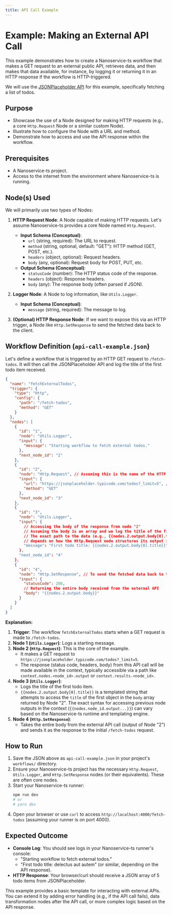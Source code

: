 ```yaml
---
title: API Call Example
---
```


# Example: Making an External API Call

This example demonstrates how to create a Nanoservice-ts workflow that makes a GET request to an external public API, retrieves data, and then makes that data available, for instance, by logging it or returning it in an HTTP response if the workflow is HTTP-triggered.

We will use the [JSONPlaceholder API](https://jsonplaceholder.typicode.com/) for this example, specifically fetching a list of todos.

## Purpose

*   Showcase the use of a Node designed for making HTTP requests (e.g., a core `Http.Request` Node or a similar custom Node).
*   Illustrate how to configure the Node with a URL and method.
*   Demonstrate how to access and use the API response within the workflow.

## Prerequisites

*   A Nanoservice-ts project.
*   Access to the internet from the environment where Nanoservice-ts is running.

## Node(s) Used

We will primarily use two types of Nodes:

1.  **HTTP Request Node**: A Node capable of making HTTP requests. Let's assume Nanoservice-ts provides a core Node named `Http.Request`.
    *   **Input Schema (Conceptual)**:
        *   `url` (string, required): The URL to request.
        *   `method` (string, optional, default: "GET"): HTTP method (GET, POST, etc.).
        *   `headers` (object, optional): Request headers.
        *   `body` (any, optional): Request body for POST, PUT, etc.
    *   **Output Schema (Conceptual)**:
        *   `statusCode` (number): The HTTP status code of the response.
        *   `headers` (object): Response headers.
        *   `body` (any): The response body (often parsed if JSON).

2.  **Logger Node**: A Node to log information, like `Utils.Logger`.
    *   **Input Schema (Conceptual)**:
        *   `message` (string, required): The message to log.

3.  **(Optional) HTTP Response Node**: If we want to expose this via an HTTP trigger, a Node like `Http.SetResponse` to send the fetched data back to the client.

## Workflow Definition (`api-call-example.json`)

Let's define a workflow that is triggered by an HTTP GET request to `/fetch-todos`. It will then call the JSONPlaceholder API and log the title of the first todo item received.

```json
{
  "name": "fetchExternalTodos",
  "trigger": {
    "type": "Http",
    "config": {
      "path": "/fetch-todos",
      "method": "GET"
    }
  },
  "nodes": [
    {
      "id": "1",
      "node": "Utils.Logger",
      "input": {
        "message": "Starting workflow to fetch external todos."
      },
      "next_node_id": "2"
    },
    {
      "id": "2",
      "node": "Http.Request", // Assuming this is the name of the HTTP client node
      "input": {
        "url": "https://jsonplaceholder.typicode.com/todos?_limit=5", // Fetching 5 todos
        "method": "GET"
      },
      "next_node_id": "3"
    },
    {
      "id": "3",
      "node": "Utils.Logger",
      "input": {
        // Accessing the body of the response from node "2"
        // Assuming the body is an array and we log the title of the first item.
        // The exact path to the data (e.g., {{nodes.2.output.body[0].title}}) 
        // depends on how the Http.Request node structures its output in the context.
        "message": "First todo title: {{nodes.2.output.body[0].title}}"
      },
      "next_node_id": "4"
    },
    {
      "id": "4",
      "node": "Http.SetResponse", // To send the fetched data back to the client
      "input": {
        "statusCode": 200,
        // Returning the entire body received from the external API
        "body": "{{nodes.2.output.body}}" 
      }
    }
  ]
}

```

**Explanation:**

1.  **Trigger**: The workflow `fetchExternalTodos` starts when a GET request is made to `/fetch-todos`.
2.  **Node 1 (`Utils.Logger`)**: Logs a starting message.
3.  **Node 2 (`Http.Request`)**: This is the core of the example.
    *   It makes a GET request to `https://jsonplaceholder.typicode.com/todos?_limit=5`.
    *   The response (status code, headers, body) from this API call will be made available in the context, typically accessible via a path like `context.nodes.<node_id>.output` or `context.results.<node_id>`.
4.  **Node 3 (`Utils.Logger`)**: 
    *   Logs the title of the first todo item. 
    *   `{{nodes.2.output.body[0].title}}` is a templated string that attempts to access the `title` of the first object in the `body` array returned by Node "2". The exact syntax for accessing previous node outputs in the context (`{{nodes.node_id.output...}}`) can vary based on the Nanoservice-ts runtime and templating engine.
5.  **Node 4 (`Http.SetResponse`)**:
    *   Takes the entire body from the external API call (output of Node "2") and sends it as the response to the initial `/fetch-todos` request.

## How to Run

1.  Save the JSON above as `api-call-example.json` in your project's `workflows/` directory.
2.  Ensure your Nanoservice-ts project has the necessary `Http.Request`, `Utils.Logger`, and `Http.SetResponse` nodes (or their equivalents). These are often core nodes.
3.  Start your Nanoservice-ts runner:
    ```bash
    npm run dev
    # or
    # yarn dev
    ```
4.  Open your browser or use `curl` to access `http://localhost:4000/fetch-todos` (assuming your runner is on port 4000).

## Expected Outcome

*   **Console Log**: You should see logs in your Nanoservice-ts runner's console:
    *   "Starting workflow to fetch external todos."
    *   "First todo title: delectus aut autem" (or similar, depending on the API response).
*   **HTTP Response**: Your browser/curl should receive a JSON array of 5 todo items from JSONPlaceholder.

This example provides a basic template for interacting with external APIs. You can extend it by adding error handling (e.g., if the API call fails), data transformation nodes after the API call, or more complex logic based on the API response.
